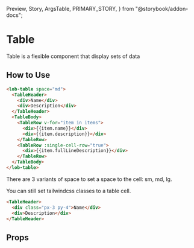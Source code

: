   Preview,
  Story,
  ArgsTable,
  PRIMARY_STORY,
} from "@storybook/addon-docs";

# Table

Table is a flexible component that display sets of data

<Preview>
  <Story id="components-table--simple-table" />
</Preview>

## How to Use

```html
<lob-table space="md">
  <TableHeader>
    <div>Name</div>
    <div>Description</div>
  </TableHeader>
  <TableBody>
    <TableRow v-for="item in items">
      <div>{{item.name}}</div>
      <div>{{item.description}}</div>
    </TableRow>
    <TableRow :single-cell-row="true">
      <div>{{item.fullLineDescription}}</div>
    </TableRow>
  </TableBody>
</lob-table>
```

There are 3 variants of space to set a space to the cell: sm, md, lg.

You can still set tailwindcss classes to a table cell.

```html
<TableHeader>
  <div class="px-3 py-4">Name</div>
  <div>Description</div>
</TableHeader>
```

## Props

<ArgsTable story={PRIMARY_STORY} />
